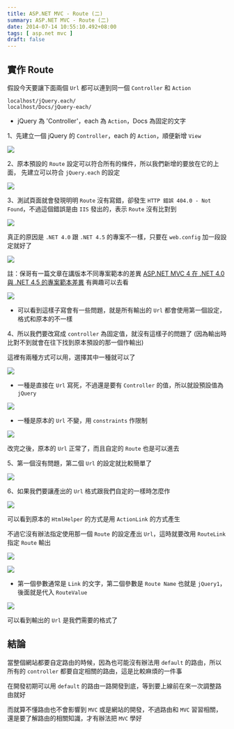 ```yaml
---
title: ASP.NET MVC - Route (二)
summary: ASP.NET MVC - Route (二)
date: 2014-07-14 10:55:10.492+08:00
tags: [ asp.net mvc ]
draft: false
---
```


## 實作 Route

假設今天要讓下面兩個 `Url` 都可以連到同一個 `Controller` 和 `Action`

    localhost/jQuery.each/
    localhost/Docs/jQuery-each/

- jQuery 為 'Controller'，each 為 `Action`，Docs 為固定的文字

1、先建立一個 jQuery 的 `Controller`，each 的 `Action`，順便新增 `View`

![](/static/images/2014/aspnet-mvc-route-02/01.webp)

2、原本預設的 `Route` 設定可以符合所有的條件，所以我們新增的要放在它的上面，
先建立可以符合 `jQuery.each` 的設定

![](/static/images/2014/aspnet-mvc-route-02/02.webp)

3、測試頁面就會發現明明 `Route` 沒有寫錯，卻發生 `HTTP 錯誤 404.0 - Not Found`，不過這個錯誤是由 `IIS` 發出的，表示 `Route` 沒有比對到

![](/static/images/2014/aspnet-mvc-route-02/03.webp)

真正的原因是 `.NET 4.0` 跟 `.NET 4.5` 的專案不一樣，只要在 `web.config` 加一段設定就好了

![](/static/images/2014/aspnet-mvc-route-02/04.webp)

註：保哥有一篇文章在講版本不同專案範本的差異 [ASP.NET MVC 4 在 .NET 4.0 與 .NET 4.5 的專案範本差異](http://blog.miniasp.com/post/2013/06/24/ASPNET-MVC-4-IIS-runAllManagedModulesForAllRequests-ExtensionlessUrlHandler.aspx) 有興趣可以去看

![](/static/images/2014/aspnet-mvc-route-02/05.webp)

- 可以看到這樣子寫會有一些問題，就是所有輸出的 `Url` 都會使用第一個設定，格式和原本的不一樣

4、所以我們要改寫成 `controller` 為固定值，就沒有這樣子的問題了 (因為輸出時比對不到就會在往下找到原本預設的那一個作輸出)

這裡有兩種方式可以用，選擇其中一種就可以了

![](/static/images/2014/aspnet-mvc-route-02/06.webp)

- 一種是直接在 `Url` 寫死，不過還是要有 `Controller` 的值，所以就設預設值為 `jQuery`

![](/static/images/2014/aspnet-mvc-route-02/07.webp)

- 一種是原本的 `Url` 不變，用 `constraints` 作限制

![](/static/images/2014/aspnet-mvc-route-02/08.webp)

改完之後，原本的 `Url` 正常了，而且自定的 `Route` 也是可以進去

5、第一個沒有問題，第二個 `Url` 的設定就比較簡單了

![](/static/images/2014/aspnet-mvc-route-02/09.webp)

6、如果我們要讓產出的 `Url` 格式跟我們自定的一樣時怎麼作

![](/static/images/2014/aspnet-mvc-route-02/10.webp)

可以看到原本的 `HtmlHelper` 的方式是用 `ActionLink` 的方式產生

不過它沒有辦法指定使用那一個 `Route` 的設定產出 `Url`，這時就要改用 `RouteLink` 指定 `Route` 輸出

![](/static/images/2014/aspnet-mvc-route-02/11.webp)

![](/static/images/2014/aspnet-mvc-route-02/12.webp)

- 第一個參數通常是 `Link` 的文字，第二個參數是 `Route Name` 也就是 `jQuery1`，後面就是代入 `RouteValue`

![](/static/images/2014/aspnet-mvc-route-02/13.webp)

可以看到輸出的 `Url` 是我們需要的格式了

## 結論

當整個網站都要自定路由的時候，因為也可能沒有辦法用 `default` 的路由，所以所有的 `controller` 都要自定相關的路由，這是比較麻煩的一件事


在開發初期可以用 `default` 的路由一路開發到底，等到要上線前在來一次調整路由就好

而就算不懂路由也不會影響到 `MVC` 或是網站的開發，不過路由和 `MVC` 習習相關，還是要了解路由的相關知識，才有辦法把 `MVC` 學好